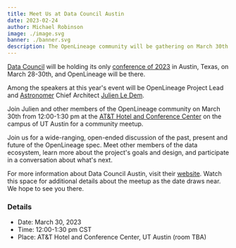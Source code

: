 ```yaml
---
title: Meet Us at Data Council Austin
date: 2023-02-24
author: Michael Robinson
image: ./image.svg
banner: ./banner.svg
description: The OpenLineage community will be gathering on March 30th at Data Council Austin -- join us!
---
```


[Data Council](https://www.datacouncil.ai/) will be holding its only 
[conference of 2023](https://www.datacouncil.ai/austin) in Austin, Texas, on 
March 28-30th, and OpenLineage will be there. 

Among the speakers at this year's event will be OpenLineage Project Lead and 
[Astronomer](https://astronomer.io) Chief Architect [Julien Le Dem](https://www.datacouncil.ai/talks/ten-years-of-building-open-source-standards?hsLang=en).

Join Julien and other members of the OpenLineage community on March 30th from 
12:00-1:30 pm at the [AT&T Hotel and Conference Center](https://meetattexas.com/hotel) 
on the campus of UT Austin for a community meetup.

Join us for a wide-ranging, open-ended discussion of the past, present and future 
of the OpenLineage spec. Meet other members of the data ecosystem, learn more 
about the project's goals and design, and participate in a conversation about 
what's next.

For more information about Data Council Austin, visit their 
[website](https://www.datacouncil.ai/austin). Watch this space for additional 
details about the meetup as the date draws near. We hope to see you there.

### Details
- Date: March 30, 2023
- Time: 12:00-1:30 pm CST 
- Place: AT&T Hotel and Conference Center, UT Austin (room TBA)
